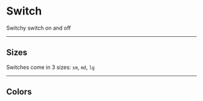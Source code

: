 
# Switch
Switchy switch on and off

-----

## Sizes
Switches come in 3 sizes: `sm`, `md`, `lg`

<ComponentPreview code={sizesCode} />

-----

## Colors

<ComponentPreview code={colorsCode} />
